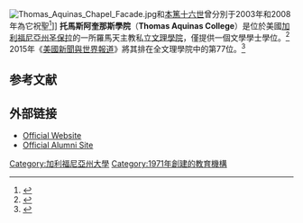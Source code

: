 {{Infobox university
|name            =Thomas Aquinas College
|native_name     =
|latin_name      =
|image           =
|motto           =''Verum • Bonum • Pulchrum''（The True • The Good • The Beautiful）
|established     =1971
|type            =[[私立大學|私立]][[美國文理學院|文理學院]]
|endowment       =
|staff           =
|faculty         =
|president       =Dr. Michael F. McLean
|provost         =
|principal       =
|rector          =
|chancellor      =
|vice_chancellor =
|dean            =Dr. Brian Kelly
|head_label      =
|head            =
|students        =359
|undergrad       =
|postgrad        =
|doctoral        =
|profess         =
|city            =[[圣保拉|圣保拉]]
|state          = [[加利福尼亞州|加利福尼亞州]]
|country        = [[美國|美國]]
|campus          =
|free_label      =
|free            =
|colors          =
|mascot          =
|nickname        =
|affiliation     =[[罗马天主教|罗马天主教]]
|footnotes       =
|website         =[http://www.thomasaquinas.edu www.thomasaquinas.edu]
|coor            =
|logo            =
}}

[[Image:Thomas_Aquinas_Chapel_Facade.jpg|thumb]]和[[本篤十六世|本篤十六世]]曾分別于2003年和2008年為它祝聖<ref name=Triumph>{{cite web|url=http://www.adoremus.org/0409ChurchArchitecture.html|title=Chapel|publisher=Adoremus Bulletin|accessdate=201o-01-014|archive-date=2016-07-01|archive-url=https://web.archive.org/web/20160701225049/http://www.adoremus.org/0409ChurchArchitecture.html|dead-url=no}}</ref>]]
'''托馬斯阿奎那斯學院'''（'''Thomas Aquinas College'''）是位於美國[[加利福尼亞州|加利福尼亞州]][[圣保拉|圣保拉]]的一所羅馬天主教私立[[美國文理學院|文理學院]]，僅提供一個文學學士學位。<ref>{{cite web|url=http://www.thomasaquinas.edu/about/accredit.htm|title=Accreditation|publisher=Thomas Aquinas College|accessdate=2009-04-01|archive-date=2011-02-10|archive-url=https://web.archive.org/web/20110210013030/http://www.thomasaquinas.edu/about/accredit.htm|dead-url=no}}</ref> 2015年《[[美國新聞與世界報道|美國新聞與世界報道]]》將其排在全文理學院中的第77位。<ref>{{cite web|url=http://colleges.usnews.rankingsandreviews.com/best-colleges/thomas-aquinas-college-10448|title=Thomas Aquinas College|work=|publisher=U.S. News & World Report|accessdate=2015-02-12|archive-date=2017-02-20|archive-url=https://web.archive.org/web/20170220024013/http://colleges.usnews.rankingsandreviews.com/best-colleges/thomas-aquinas-college-10448|dead-url=no}}</ref>

==参考文献==
{{Reflist|2}}

==外部链接==
* [http://www.thomasaquinas.edu/ Official Website] {{Wayback|url=http://www.thomasaquinas.edu/ |date=20210322072242 }}
* [http://www.tacalumni.org/ Official Alumni Site] {{Wayback|url=http://www.tacalumni.org/ |date=20210122155956 }}

{{Coord|34.4296|N|119.0871|W|display=title}}
{{加利福尼亞州的學院和大學}}

[[Category:加利福尼亞州大學|Category:加利福尼亞州大學]]
[[Category:1971年創建的教育機構|Category:1971年創建的教育機構]]